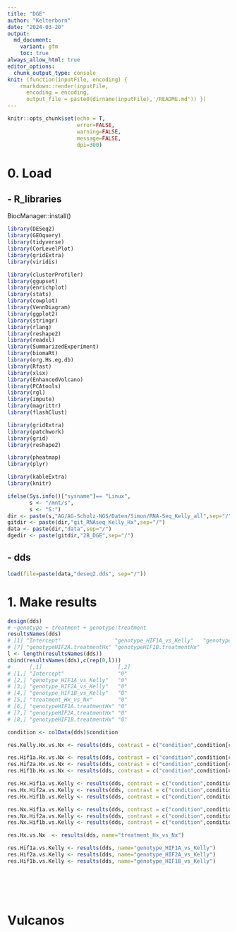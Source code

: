 ```yaml
---
title: "DGE"
author: "Kelterborn"
date: "2024-03-20"
output:
  md_document:
    variant: gfm
    toc: true
always_allow_html: true
editor_options: 
  chunk_output_type: console
knit: (function(inputFile, encoding) {
    rmarkdown::render(inputFile, 
      encoding = encoding, 
      output_file = paste0(dirname(inputFile),'/README.md')) })
---
```

  
```r
knitr::opts_chunk$set(echo = T,
                      error=FALSE,
                      warning=FALSE,
                      message=FALSE,
                      dpi=300)

```

# 0. Load
##  - R_libraries 
BiocManager::install()

```r

library(DESeq2)
library(GEOquery)
library(tidyverse)
library(CorLevelPlot)
library(gridExtra)
library(viridis)

library(clusterProfiler)
library(ggupset)
library(enrichplot)
library(stats)
library(cowplot)
library(VennDiagram)
library(ggplot2)
library(stringr)
library(rlang)
library(reshape2)
library(readxl)
library(SummarizedExperiment)
library(biomaRt)
library(org.Hs.eg.db)
library(Rfast)
library(xlsx)
library(EnhancedVolcano)
library(PCAtools)
library(rgl)
library(impute)
library(magrittr)     
library(flashClust)

library(gridExtra)
library(patchwork)
library(grid)
library(reshape2)

library(pheatmap)
library(plyr)

library(kableExtra)
library(knitr)

ifelse(Sys.info()["sysname"]== "Linux",
       s <- "/mnt/s",
       s <- "S:")
dir <- paste(s,"AG/AG-Scholz-NGS/Daten/Simon/RNA-Seq_Kelly_all",sep="/")
gitdir <- paste(dir,"git_RNAseq_Kelly_Hx",sep="/")
data <- paste(dir,"data",sep="/")
dgedir <- paste(gitdir,"2B_DGE",sep="/")


```


## - dds
```r
load(file=paste(data,"deseq2.dds", sep="/"))

```

# 1. Make results
```r
design(dds)
# ~genotype + treatment + genotype:treatment
resultsNames(dds)
# [1] "Intercept"                 "genotype_HIF1A_vs_Kelly"   "genotype_HIF2A_vs_Kelly"   "genotype_HIF1B_vs_Kelly"   "treatment_Hx_vs_Nx"        "genotypeHIF1A.treatmentHx"
# [7] "genotypeHIF2A.treatmentHx" "genotypeHIF1B.treatmentHx"
l <- length(resultsNames(dds))
cbind(resultsNames(dds),c(rep(0,l)))
#      [,1]                        [,2]
# [1,] "Intercept"                 "0" 
# [2,] "genotype_HIF1A_vs_Kelly"   "0" 
# [3,] "genotype_HIF2A_vs_Kelly"   "0" 
# [4,] "genotype_HIF1B_vs_Kelly"   "0" 
# [5,] "treatment_Hx_vs_Nx"        "0" 
# [6,] "genotypeHIF1A.treatmentHx" "0" 
# [7,] "genotypeHIF2A.treatmentHx" "0" 
# [8,] "genotypeHIF1B.treatmentHx" "0" 

condition <- colData(dds)$condition

res.Kelly.Hx.vs.Nx <- results(dds, contrast = c("condition",condition[c(2,1)])) %>% cbind(.,mcols(dds)$symbol)

res.Hif1a.Hx.vs.Nx <- results(dds, contrast = c("condition",condition[c(3,3)])) %>% cbind(.,mcols(dds)$symbol)
res.Hif2a.Hx.vs.Nx <- results(dds, contrast = c("condition",condition[c(6,5)])) %>% cbind(.,mcols(dds)$symbol)
res.Hif1b.Hx.vs.Nx <- results(dds, contrast = c("condition",condition[c(8,7)])) %>% cbind(.,mcols(dds)$symbol)

res.Hx.Hif1a.vs.Kelly <- results(dds, contrast = c("condition",condition[c(4,2)])) %>% cbind(.,mcols(dds)$symbol)
res.Hx.Hif2a.vs.Kelly <- results(dds, contrast = c("condition",condition[c(6,2)])) %>% cbind(.,mcols(dds)$symbol)
res.Hx.Hif1b.vs.Kelly <- results(dds, contrast = c("condition",condition[c(8,2)])) %>% cbind(.,mcols(dds)$symbol)

res.Nx.Hif1a.vs.Kelly <- results(dds, contrast = c("condition",condition[c(3,1)])) %>% cbind(.,mcols(dds)$symbol)
res.Nx.Hif2a.vs.Kelly <- results(dds, contrast = c("condition",condition[c(5,2)])) %>% cbind(.,mcols(dds)$symbol)
res.Nx.Hif1b.vs.Kelly <- results(dds, contrast = c("condition",condition[c(7,2)])) %>% cbind(.,mcols(dds)$symbol)

res.Hx.vs.Nx  <- results(dds, name="treatment_Hx_vs_Nx")

res.Hif1a.vs.Kelly <- results(dds, name="genotype_HIF1A_vs_Kelly")
res.Hif2a.vs.Kelly <- results(dds, name="genotype_HIF2A_vs_Kelly")
res.Hif1b.vs.Kelly <- results(dds, name="genotype_HIF1B_vs_Kelly")







```

# Vulcanos
```r



```

